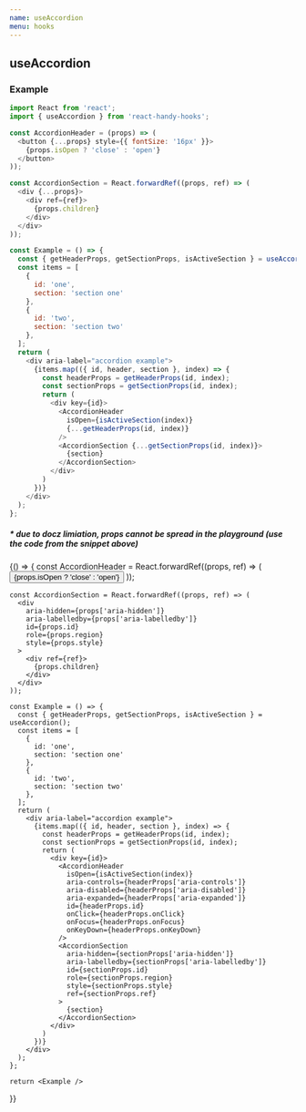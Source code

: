 ```yaml
---
name: useAccordion
menu: hooks
---
```


## useAccordion


### Example

```js
import React from 'react';
import { useAccordion } from 'react-handy-hooks';

const AccordionHeader = (props) => (
  <button {...props} style={{ fontSize: '16px' }}>
    {props.isOpen ? 'close' : 'open'}
  </button>
));

const AccordionSection = React.forwardRef((props, ref) => (
  <div {...props}>
    <div ref={ref}>
      {props.children}
    </div>
  </div>
));

const Example = () => {
  const { getHeaderProps, getSectionProps, isActiveSection } = useAccordion();
  const items = [
    {
      id: 'one',
      section: 'section one'
    },
    {
      id: 'two',
      section: 'section two'
    },
  ];
  return (
    <div aria-label="accordion example">
      {items.map(({ id, header, section }, index) => {
        const headerProps = getHeaderProps(id, index);
        const sectionProps = getSectionProps(id, index);
        return (
          <div key={id}>
            <AccordionHeader
              isOpen={isActiveSection(index)}
              {...getHeaderProps(id, index)}
            />
            <AccordionSection {...getSectionProps(id, index)}>
              {section}
            </AccordionSection>
          </div>
        )
      })}
    </div>
  );
};
```

##### &ast; due to docz limiation, props cannot be spread in the playground (use the code from the snippet above)
<Playground>
  {() => {
    const AccordionHeader = React.forwardRef((props, ref) => (
      <button
        aria-controls={props['aria-controls']}
        aria-disabled={props['aria-disabled']}
        aria-expanded={props['aria-expanded']}
        id={props.id}
        onClick={props.onClick}
        onFocus={props.onFocus}
        onKeyDown={props.onKeyDown}
        style={{ fontSize: '16px' }}
      >
        {props.isOpen ? 'close' : 'open'}
      </button>
    ));

    const AccordionSection = React.forwardRef((props, ref) => (
      <div
        aria-hidden={props['aria-hidden']}
        aria-labelledby={props['aria-labelledby']}
        id={props.id}
        role={props.region}
        style={props.style}
      >
        <div ref={ref}>
          {props.children}
        </div>
      </div>
    ));

    const Example = () => {
      const { getHeaderProps, getSectionProps, isActiveSection } = useAccordion();
      const items = [
        {
          id: 'one',
          section: 'section one'
        },
        {
          id: 'two',
          section: 'section two'
        },
      ];
      return (
        <div aria-label="accordion example">
          {items.map(({ id, header, section }, index) => {
            const headerProps = getHeaderProps(id, index);
            const sectionProps = getSectionProps(id, index);
            return (
              <div key={id}>
                <AccordionHeader
                  isOpen={isActiveSection(index)}
                  aria-controls={headerProps['aria-controls']}
                  aria-disabled={headerProps['aria-disabled']}
                  aria-expanded={headerProps['aria-expanded']}
                  id={headerProps.id}
                  onClick={headerProps.onClick}
                  onFocus={headerProps.onFocus}
                  onKeyDown={headerProps.onKeyDown}
                />
                <AccordionSection
                  aria-hidden={sectionProps['aria-hidden']}
                  aria-labelledby={sectionProps['aria-labelledby']}
                  id={sectionProps.id}
                  role={sectionProps.region}
                  style={sectionProps.style}
                  ref={sectionProps.ref}
                >
                  {section}
                </AccordionSection>
              </div>
            )
          })}
        </div>
      );
    };

    return <Example />
  }}
</Playground>

